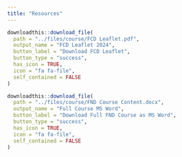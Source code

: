 ```yaml
---
title: "Resources"
---
```



```r
downloadthis::download_file(
  path = "../files/course/FCD Leaflet.pdf",
  output_name = "FCD Leaflet 2024",
  button_label = "Download FCD Leaflet",
  button_type = "success",
  has_icon = TRUE,
  icon = "fa fa-file",
  self_contained = FALSE
)
```

```r
downloadthis::download_file(
  path = "../files/course/FND Course Content.docx",
  output_name = "Full Course MS Word",
  button_label = "Download Full FND Course as MS Word",
  button_type = "success",
  has_icon = TRUE,
  icon = "fa fa-file",
  self_contained = FALSE
)
```




